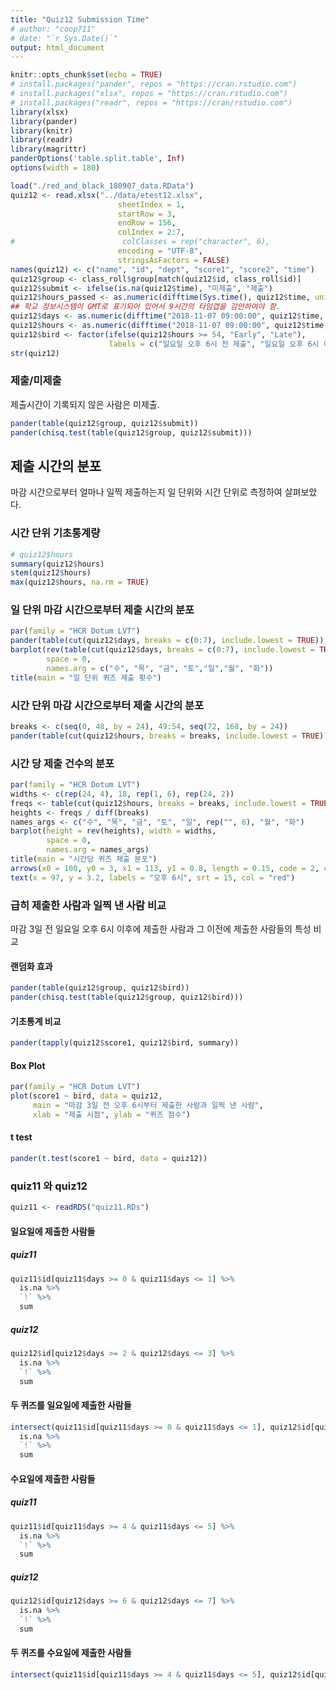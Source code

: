 ```yaml
---
title: "Quiz12 Submission Time"
# author: "coop711"
# date: "`r Sys.Date()`"
output: html_document
---
```


```r
knitr::opts_chunk$set(echo = TRUE)
# install.packages("pander", repos = "https://cran.rstudio.com")
# install.packages("xlsx", repos = "https://cran.rstudio.com")
# install.packages("readr", repos = "https://cran/rstudio.com")
library(xlsx)
library(pander)
library(knitr)
library(readr)
library(magrittr)
panderOptions('table.split.table', Inf)
options(width = 180)
```

<!--
### Data
-->

```r
load("./red_and_black_180907_data.RData")
quiz12 <- read.xlsx("../data/etest12.xlsx", 
                        sheetIndex = 1, 
                        startRow = 3, 
                        endRow = 156, 
                        colIndex = 2:7, 
#                        colClasses = rep("character", 6), 
                        encoding = "UTF-8",
                        stringsAsFactors = FALSE)
names(quiz12) <- c("name", "id", "dept", "score1", "score2", "time")
quiz12$group <- class_roll$group[match(quiz12$id, class_roll$id)]
quiz12$submit <- ifelse(is.na(quiz12$time), "미제출", "제출")
quiz12$hours_passed <- as.numeric(difftime(Sys.time(), quiz12$time, units = 'days'))
## 학교 정보시스템이 GMT로 표기되어 있어서 9시간의 타임갭을 감안하여야 함.
quiz12$days <- as.numeric(difftime("2018-11-07 09:00:00", quiz12$time, units = 'days'))
quiz12$hours <- as.numeric(difftime("2018-11-07 09:00:00", quiz12$time, units = 'hours'))
quiz12$bird <- factor(ifelse(quiz12$hours >= 54, "Early", "Late"), 
                      labels = c("일요일 오후 6시 전 제출", "일요일 오후 6시 이후 제출"))
str(quiz12)
```


### 제출/미제출

제출시간이 기록되지 않은 사람은 미제출.

```r
pander(table(quiz12$group, quiz12$submit))
pander(chisq.test(table(quiz12$group, quiz12$submit)))
```

## 제출 시간의 분포

마감 시간으로부터 얼마나 일찍 제출하는지 일 단위와 시간 단위로 측정하여 살펴보았다. 

### 시간 단위 기초통계량

```r
# quiz12$hours
summary(quiz12$hours)
stem(quiz12$hours)
max(quiz12$hours, na.rm = TRUE)
```

### 일 단위 마감 시간으로부터 제출 시간의 분포

```r
par(family = "HCR Dotum LVT")
pander(table(cut(quiz12$days, breaks = c(0:7), include.lowest = TRUE)), caption = "일 단위")
barplot(rev(table(cut(quiz12$days, breaks = c(0:7), include.lowest = TRUE))), 
        space = 0,
        names.arg = c("수", "목", "금", "토","일","월", "화"))
title(main = "일 단위 퀴즈 제출 횟수")
```

### 시간 단위 마감 시간으로부터 제출 시간의 분포

```r
breaks <- c(seq(0, 48, by = 24), 49:54, seq(72, 168, by = 24))
pander(table(cut(quiz12$hours, breaks = breaks, include.lowest = TRUE)), caption = "시간 단위")
```

### 시간 당 제출 건수의 분포

```r
par(family = "HCR Dotum LVT")
widths <- c(rep(24, 4), 18, rep(1, 6), rep(24, 2))
freqs <- table(cut(quiz12$hours, breaks = breaks, include.lowest = TRUE))
heights <- freqs / diff(breaks)
names_args <- c("수", "목", "금", "토", "일", rep("", 6), "월", "화")
barplot(height = rev(heights), width = widths, 
        space = 0,
        names.arg = names_args)
title(main = "시간당 퀴즈 제출 분포")
arrows(x0 = 100, y0 = 3, x1 = 113, y1 = 0.8, length = 0.15, code = 2, col = "red", lwd = 1.5)
text(x = 97, y = 3.2, labels = "오후 6시", srt = 15, col = "red")
```

### 급히 제출한 사람과 일찍 낸 사람 비교

마감 3일 전 일요일 오후 6시 이후에 제출한 사람과 그 이전에 제출한 사람들의 특성 비교

#### 랜덤화 효과

```r
pander(table(quiz12$group, quiz12$bird))
pander(chisq.test(table(quiz12$group, quiz12$bird)))
```

#### 기초통계 비교

```r
pander(tapply(quiz12$score1, quiz12$bird, summary))
```

#### Box Plot

```r
par(family = "HCR Dotum LVT")
plot(score1 ~ bird, data = quiz12, 
     main = "마감 3일 전 오후 6시부터 제출한 사람과 일찍 낸 사람", 
     xlab = "제출 시점", ylab = "퀴즈 점수")
```

#### t test

```r
pander(t.test(score1 ~ bird, data = quiz12))
```

### quiz11 와 quiz12

```r
quiz11 <- readRDS("quiz11.RDs")
```

#### 일요일에 제출한 사람들

##### quiz11

```r
quiz11$id[quiz11$days >= 0 & quiz11$days <= 1] %>%
  is.na %>%
  `!` %>%
  sum 
```
##### quiz12

```r
quiz12$id[quiz12$days >= 2 & quiz12$days <= 3] %>%
  is.na %>%
  `!` %>%
  sum 
```

#### 두 퀴즈를 일요일에 제출한 사람들

```r
intersect(quiz11$id[quiz11$days >= 0 & quiz11$days <= 1], quiz12$id[quiz12$days >= 2 & quiz12$days <= 3]) %>% 
  is.na %>%
  `!` %>%
  sum
```

#### 수요일에 제출한 사람들

##### quiz11

```r
quiz11$id[quiz11$days >= 4 & quiz11$days <= 5] %>%
  is.na %>%
  `!` %>%
  sum 
```
##### quiz12

```r
quiz12$id[quiz12$days >= 6 & quiz12$days <= 7] %>%
  is.na %>%
  `!` %>%
  sum 
```

#### 두 퀴즈를 수요일에 제출한 사람들

```r
intersect(quiz11$id[quiz11$days >= 4 & quiz11$days <= 5], quiz12$id[quiz12$days >= 6 & quiz12$days <= 7]) %>% length
```